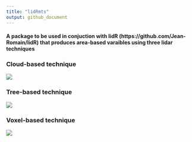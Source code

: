 ```yaml
---
title: "lidRmts"
output: github_document
---
```


#### A package to be used in conjuction with lidR (https://github.com/Jean-Romain/lidR) that produces area-based varaibles using three lidar techniques

### Cloud-based technique

![](viz/cloud.gif)


### Tree-based technique

![](viz/tree.gif)

### Voxel-based technique

![](viz/voxel.gif)
